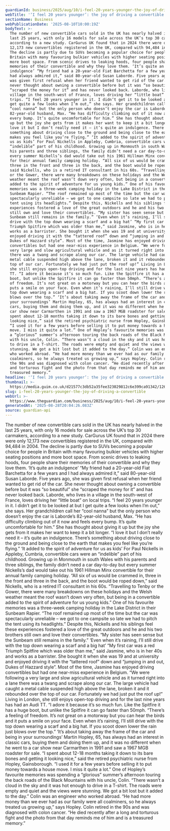 ```yaml
---
guardianId: business/2025/aug/10/i-feel-20-years-younger-the-joy-of-driving-a-convertible
webTitle: '‘I feel 20 years younger’: the joy of driving a convertible'
sectionName: Business
webPublicationDate: '2025-08-10T10:00:19Z'
bodyText: >-
  The number of new convertible cars sold in the UK has nearly halved in the
  last 25 years, with only 16 models for sale across the UK’s top 30 carmakers,
  according to a new study. CarGurus UK found that in 2024 there were only
  12,173 new convertibles registered in the UK, compared with 94,484 in 2004.
  The decline is partly due to SUVs becoming a popular choice for people in
  Britain with many favouring bulkier vehicles with higher seating positions and
  more boot space. From scenic drives to leaking hoods, four people share their
  memories of their convertible and why they love them. ‘It’s quite an
  indulgence’ “My friend had a 20-year-old Fiat Barchetta for a few years and I
  had always admired it,” said 80-year-old Susan Laborde. Five years ago, she
  was given first refusal when her friend wanted to get rid of the car. She
  never thought about owning a convertible before but it was “so beautiful” she
  “scraped the money for it” and has never looked back. Laborde, who lives in a
  village in the south-west of France, loves driving her “little boat” on local
  trips. “I feel 20 years younger in it. I didn’t get it to be looked at but I
  get quite a few looks when I’m out,” she says. Her grandchildren call her
  “cool nanna” but the only person who doesn’t enjoy the car is Laborde’s
  82-year-old husband, Max. “He has difficulty climbing out of it now and feels
  every bump. It’s quite uncomfortable for him.” She has thought about giving it
  up but the joy she gets from it makes her want to keep it a bit longer. “I
  love it but I don’t really need it – it’s quite an indulgence. There’s
  something about driving close to the ground and being close to the earth that
  makes you feel like you’re flying.” ‘It added to the spirit of adventure for
  us as kids’ For Paul Nickells in Appleby, Cumbria, convertible cars were an
  “indelible” part of his childhood. Growing up in Monmouth in south Wales with
  his parents and three siblings, the family didn’t need a car day-to-day but
  every summer Nickells’s dad would take out his 1961 Hillman Minx convertible
  for their annual family camping holiday. “All six of us would be crammed in,
  three in the front and three in the back, and the boot would be roped down,”
  said Nickells, who is a retired IT consultant in his 60s. “Travelling to Tenby
  or the Gower, there were many breakdowns on these holidays and the Welsh
  weather meant the roof wasn’t down very often, but being in a convertible
  added to the spirit of adventure for us young kids.” One of his favourite
  memories was a three-week camping holiday in the Lake District in their
  Sunbeam Rapier. “The roof remained up most of the time but the car was
  spectacularly unreliable – we got to one campsite so late we had to pitch the
  tent using its headlights.” Despite this, Nickells and his siblings feel these
  experiences fostered a love of the great outdoors and he and his two brothers
  still own and love their convertibles. “My sister has seen sense but the
  Sunbeam still remains in the family.” ‘Even when it’s raining, I’ll still
  drive with the top down wearing a scarf and a big hat’ “My first car was a red
  Triumph Spitfire which was older than me,” said Jasmine, who is in her 40s and
  works as a barrister. She bought it when she was 19 and at university and
  enjoyed driving it with the “tattered roof” down and “jumping in and out,
  Dukes of Hazzard style”. Most of the time, Jasmine has enjoyed driving
  convertibles but had one near-miss experience in Belgium. “We were following a
  very large and slow agricultural vehicle and as it turned right into a lane
  there was a twang and scrape along our car. The large vehicle had caught a
  metal cable suspended high above the lane, broken it and it rebounded over the
  top of our car. Fortunately we had just put the roof up!” Living in London,
  she still enjoys open-top driving and for the last nine years has had an Audi
  TT. “I adore it because it’s so much fun. Like the Spitfire it has a huge
  boot, but unlike the Spitfire it can go faster than 50mph. “There’s a feeling
  of freedom. It’s not great on a motorway but you can hear the birds and it
  puts a smile on your face. Even when it’s raining, I’ll still drive with the
  top down wearing a scarf and a big hat. If you scoot down lower the rain just
  blows over the top.” ‘It’s about taking away the frame of the car and being in
  your surroundings’ Martin Hopley, 65, has always had an interest in classic
  cars, buying them and doing them up, and it was no different when he went to a
  car show near Carmarthen in 1991 and saw a 1967 MGB roadster for sale. “I
  spent about 12-18 months taking it down to its bare bones and getting it
  looking nice,” said the retired psychiatric nurse from Hopley, Gainsborough.
  “I used it for a few years before selling it to put money towards a house
  move. I miss it quite a lot.” One of Hopley’s favourite memories was spending
  a “glorious” summer’s afternoon touring the back roads of the Black Mountains
  with his uncle, Colin. “There wasn’t a cloud in the sky and it was hot enough
  to drive in a T-shirt. The roads were empty and quiet and the views were
  stunning. We got a bit lost but it added to the day.” Colin was an engineer
  who worked abroad. “He had more money than we ever had as our family were all
  coalminers, so he always treated us growing up,” says Hopley. Colin retired in
  the 90s and was diagnosed with colon cancer. “He died recently after a long
  and torturous fight and the photo from that day reminds me of him and is a
  treasured memory.”
headline: '‘I feel 20 years younger’: the joy of driving a convertible'
thumbnail: >-
  https://media.guim.co.uk/d21577c3db52a35fee323029812c6e399ca91342/126_0_3780_3024/500.jpg
slug: i-feel-20-years-younger-the-joy-of-driving-a-convertible
webUrl: >-
  https://www.theguardian.com/business/2025/aug/10/i-feel-20-years-younger-the-joy-of-driving-a-convertible
generatedAt: '2025-08-28T20:04:26.083Z'
source: guardian-api
---
```

The number of new convertible cars sold in the UK has nearly halved in the last 25 years, with only 16 models for sale across the UK’s top 30 carmakers, according to a new study. CarGurus UK found that in 2024 there were only 12,173 new convertibles registered in the UK, compared with 94,484 in 2004. The decline is partly due to SUVs becoming a popular choice for people in Britain with many favouring bulkier vehicles with higher seating positions and more boot space. From scenic drives to leaking hoods, four people share their memories of their convertible and why they love them. ‘It’s quite an indulgence’ “My friend had a 20-year-old Fiat Barchetta for a few years and I had always admired it,” said 80-year-old Susan Laborde. Five years ago, she was given first refusal when her friend wanted to get rid of the car. She never thought about owning a convertible before but it was “so beautiful” she “scraped the money for it” and has never looked back. Laborde, who lives in a village in the south-west of France, loves driving her “little boat” on local trips. “I feel 20 years younger in it. I didn’t get it to be looked at but I get quite a few looks when I’m out,” she says. Her grandchildren call her “cool nanna” but the only person who doesn’t enjoy the car is Laborde’s 82-year-old husband, Max. “He has difficulty climbing out of it now and feels every bump. It’s quite uncomfortable for him.” She has thought about giving it up but the joy she gets from it makes her want to keep it a bit longer. “I love it but I don’t really need it – it’s quite an indulgence. There’s something about driving close to the ground and being close to the earth that makes you feel like you’re flying.” ‘It added to the spirit of adventure for us as kids’ For Paul Nickells in Appleby, Cumbria, convertible cars were an “indelible” part of his childhood. Growing up in Monmouth in south Wales with his parents and three siblings, the family didn’t need a car day-to-day but every summer Nickells’s dad would take out his 1961 Hillman Minx convertible for their annual family camping holiday. “All six of us would be crammed in, three in the front and three in the back, and the boot would be roped down,” said Nickells, who is a retired IT consultant in his 60s. “Travelling to Tenby or the Gower, there were many breakdowns on these holidays and the Welsh weather meant the roof wasn’t down very often, but being in a convertible added to the spirit of adventure for us young kids.” One of his favourite memories was a three-week camping holiday in the Lake District in their Sunbeam Rapier. “The roof remained up most of the time but the car was spectacularly unreliable – we got to one campsite so late we had to pitch the tent using its headlights.” Despite this, Nickells and his siblings feel these experiences fostered a love of the great outdoors and he and his two brothers still own and love their convertibles. “My sister has seen sense but the Sunbeam still remains in the family.” ‘Even when it’s raining, I’ll still drive with the top down wearing a scarf and a big hat’ “My first car was a red Triumph Spitfire which was older than me,” said Jasmine, who is in her 40s and works as a barrister. She bought it when she was 19 and at university and enjoyed driving it with the “tattered roof” down and “jumping in and out, Dukes of Hazzard style”. Most of the time, Jasmine has enjoyed driving convertibles but had one near-miss experience in Belgium. “We were following a very large and slow agricultural vehicle and as it turned right into a lane there was a twang and scrape along our car. The large vehicle had caught a metal cable suspended high above the lane, broken it and it rebounded over the top of our car. Fortunately we had just put the roof up!” Living in London, she still enjoys open-top driving and for the last nine years has had an Audi TT. “I adore it because it’s so much fun. Like the Spitfire it has a huge boot, but unlike the Spitfire it can go faster than 50mph. “There’s a feeling of freedom. It’s not great on a motorway but you can hear the birds and it puts a smile on your face. Even when it’s raining, I’ll still drive with the top down wearing a scarf and a big hat. If you scoot down lower the rain just blows over the top.” ‘It’s about taking away the frame of the car and being in your surroundings’ Martin Hopley, 65, has always had an interest in classic cars, buying them and doing them up, and it was no different when he went to a car show near Carmarthen in 1991 and saw a 1967 MGB roadster for sale. “I spent about 12-18 months taking it down to its bare bones and getting it looking nice,” said the retired psychiatric nurse from Hopley, Gainsborough. “I used it for a few years before selling it to put money towards a house move. I miss it quite a lot.” One of Hopley’s favourite memories was spending a “glorious” summer’s afternoon touring the back roads of the Black Mountains with his uncle, Colin. “There wasn’t a cloud in the sky and it was hot enough to drive in a T-shirt. The roads were empty and quiet and the views were stunning. We got a bit lost but it added to the day.” Colin was an engineer who worked abroad. “He had more money than we ever had as our family were all coalminers, so he always treated us growing up,” says Hopley. Colin retired in the 90s and was diagnosed with colon cancer. “He died recently after a long and torturous fight and the photo from that day reminds me of him and is a treasured memory.”
